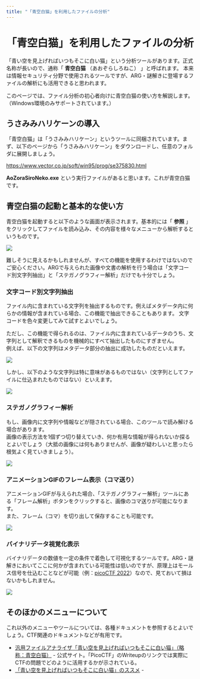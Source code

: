 ```yaml
---
title: "「青空白猫」を利用したファイルの分析"
---
```


# 「青空白猫」を利用したファイルの分析

「青い空を見上げればいつもそこに白い猫」という分析ツールがあります。正式名称が長いので、通称「 **青空白猫** （あおぞらしろねこ） 」と呼ばれます。
本来は情報セキュリティ分野で使用されるツールですが、ARG・謎解きに登場するファイルの解析にも活用できると思われます。

このページでは、ファイル分析の初心者向けに青空白猫の使い方を解説します。（Windows環境のみサポートされています。）

## うさみみハリケーンの導入

「青空白猫」は「うさみみハリケーン」というツールに同梱されています。まず、以下のページから「うさみみハリケーン」をダウンロードし、任意のフォルダに展開しましょう。

https://www.vector.co.jp/soft/win95/prog/se375830.html

**AoZoraSiroNeko.exe** という実行ファイルがあると思います。これが青空白猫です。

## 青空白猫の起動と基本的な使い方

青空白猫を起動すると以下のような画面が表示されます。基本的には「 **参照** 」をクリックしてファイルを読み込み、その内容を様々なメニューから解析するというものです。

![](./images/aozora-shironeko-launch.png)

難しそうに見えるかもしれませんが、すべての機能を使用するわけではないのでご安心ください。ARGで与えられた画像や文書の解析を行う場合は「文字コード別文字列抽出」と「ステガノグラフィー解析」だけでも十分でしょう。

### 文字コード別文字列抽出

ファイル内に含まれている文字列を抽出するものです。例えばメタデータ内に何らかの情報が含まれている場合、この機能で抽出できることもあります。
文字コードを色々変更してみて試すとよいでしょう。

ただし、この機能で得られるのは、ファイル内に含まれているデータのうち、文字列として解釈できるものを機械的にすべて抽出したものにすぎません。  
例えば、以下の文字列はメタデータ部分の抽出に成功したものだといえます。

![](./images/aozora-shironeko-mojiretsu.png)

しかし、以下のような文字列は特に意味があるものではない（文字列としてファイルに仕込まれたものではない）といえます。

![](./images/aozora-shironeko-mojiretsu-noise.png)


### ステガノグラフィー解析

もし、画像内に文字列や情報などが隠されている場合、このツールで読み解ける場合があります。  
画像の表示方法を1個ずつ切り替えていき、何か有用な情報が得られないか探るとよいでしょう（大抵の画像には何もありませんが、画像が疑わしいと思ったら根気よく見ていきましょう）。

![](./images/aozora-shironeko-steg1.png)

### アニメーションGIFのフレーム表示（コマ送り）

アニメーションGIFが与えられた場合、「ステガノグラフィー解析」ツールにある「フレーム解析」ボタンをクリックすると、画像のコマ送りが可能になります。  
また、フレーム（コマ）を切り出して保存することも可能です。

![](./images/aozora-shironeko-gif.png)

### バイナリデータ視覚化表示

バイナリデータの数値を一定の条件で着色して可視化するツールです。ARG・謎解きにおいてここに何かが含まれている可能性は低いのですが、原理上はモールス信号を仕込むことなどが可能（例：[picoCTF 2022](https://digitaltravesia.jp/CTF/picoCTF2022/picoCTF_2022_Writeup.html)）なので、見ておいて損はないかもしれません。

![](./images/aozora-shironeko-binary.png)

## そのほかのメニューについて

これ以外のメニューやツールについては、各種ドキュメントを参照するとよいでしょう。CTF関連のドキュメントなどが有用です。

- [汎用ファイルアナライザ「青い空を見上げればいつもそこに白い猫」（略称：青空白猫）](https://digitaltravesia.jp/usamimihurricane/webhelp/_RESOURCE/MenuItem/another/anotherAoZoraSiroNeko.html) - 公式サイト。「PicoCTF」のWriteupのリンクでは実際にCTFの問題でどのように活用するかが示されている。
- [「青い空を見上げればいつもそこに白い猫」のススメ](https://speakerdeck.com/am7cinnamon/qing-ikong-wojian-shang-gerebaitumosokonibai-imao-falsesusume) - 